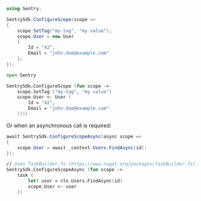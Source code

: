```csharp
using Sentry;

SentrySdk.ConfigureScope(scope =>
{
    scope.SetTag("my-tag", "my value");
    scope.User = new User
    {
        Id = "42",
        Email = "john.doe@example.com"
    };
});
```

```fsharp
open Sentry

SentrySdk.ConfigureScope (fun scope ->
    scope.SetTag ("my-tag", "my value")
    scope.User <- User (
        Id = "42",
        Email = "john.doe@example.com"
    ()))
```

Or when an asynchronous call is required:

```csharp
await SentrySdk.ConfigureScopeAsync(async scope =>
{
    scope.User = await _context.Users.FindAsync(id);
});
```

```fsharp
// Uses TaskBuilder.fs (https://www.nuget.org/packages/TaskBuilder.fs)
SentrySdk.ConfigureScopeAsync (fun scope ->
    task {
        let! user = ctx.Users.FindAsync(id)
        scope.User <- user
    })
```
